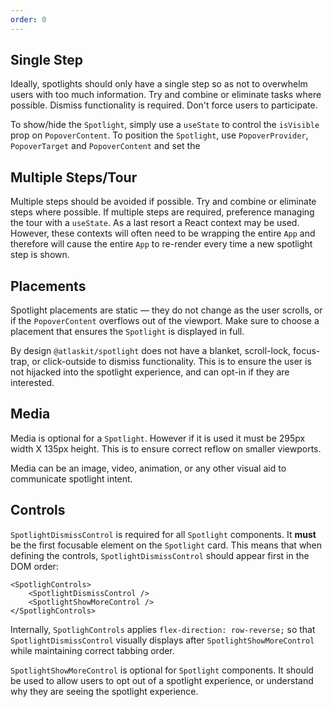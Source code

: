 ```yaml
---
order: 0
---
```



## Single Step

Ideally, spotlights should only have a single step so as not to overwhelm users with too much
information. Try and combine or eliminate tasks where possible. Dismiss functionality is required.
Don't force users to participate.

To show/hide the `Spotlight`, simply use a `useState` to control the `isVisible` prop on
`PopoverContent`. To position the `Spotlight`, use `PopoverProvider`, `PopoverTarget` and
`PopoverContent` and set the

<Example Component={SingleStepExample} packageName="@atlaskit/spinner" />

## Multiple Steps/Tour

Multiple steps should be avoided if possible. Try and combine or eliminate steps where possible. If
multiple steps are required, preference managing the tour with a `useState`. As a last resort a
React context may be used. However, these contexts will often need to be wrapping the entire `App`
and therefore will cause the entire `App` to re-render every time a new spotlight step is shown.

<Example Component={MultipleStepsExample} packageName="@atlaskit/spinner" />

## Placements

Spotlight placements are static — they do not change as the user scrolls, or if the `PopoverContent`
overflows out of the viewport. Make sure to choose a placement that ensures the `Spotlight` is
displayed in full.

By design `@atlaskit/spotlight` does not have a blanket, scroll-lock, focus-trap, or click-outside
to dismiss functionality. This is to ensure the user is not hijacked into the spotlight experience,
and can opt-in if they are interested.

<Example Component={PlacementsExample} packageName="@atlaskit/spinner" />

## Media

Media is optional for a `Spotlight`. However if it is used it must be 295px width X 135px height.
This is to ensure correct reflow on smaller viewports.

Media can be an image, video, animation, or any other visual aid to communicate spotlight intent.

<Example Component={MediaExample} packageName="@atlaskit/spinner" />

## Controls

`SpotlightDismissControl` is required for all `Spotlight` components. It **must** be the first
focusable element on the `Spotlight` card. This means that when defining the controls,
`SpotlightDismissControl` should appear first in the DOM order:

```tsx
<SpotlighControls>
	<SpotlightDismissControl />
	<SpotlightShowMoreControl />
</SpotlighControls>
```

Internally, `SpotlighControls` applies `flex-direction: row-reverse;` so that
`SpotlightDismissControl` visually displays after `SpotlightShowMoreControl` while maintaining
correct tabbing order.

`SpotlightShowMoreControl` is optional for `Spotlight` components. It should be used to allow users
to opt out of a spotlight experience, or understand why they are seeing the spotlight experience.

<Example Component={ControlsExample} packageName="@atlaskit/spinner" />
